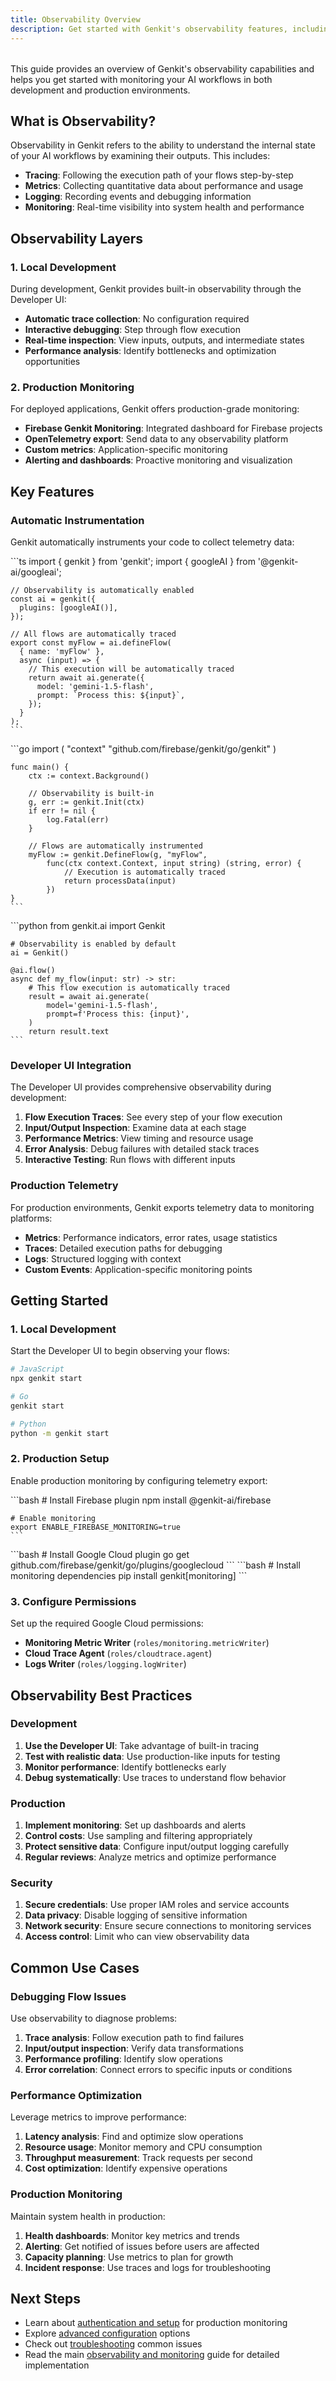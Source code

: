 ```yaml
---
title: Observability Overview
description: Get started with Genkit's observability features, including local development tools, production monitoring, and telemetry configuration across JavaScript, Go, and Python.
---
```



<div style="display: flex; justify-content: space-between; align-items: center; gap: 1rem; margin: 1rem 0 1rem 0;">
  <LanguageSelector />
  <CopyMarkdownButton />
</div>

This guide provides an overview of Genkit's observability capabilities and helps you get started with monitoring your AI workflows in both development and production environments.

## What is Observability?

Observability in Genkit refers to the ability to understand the internal state of your AI workflows by examining their outputs. This includes:

- **Tracing**: Following the execution path of your flows step-by-step
- **Metrics**: Collecting quantitative data about performance and usage
- **Logging**: Recording events and debugging information
- **Monitoring**: Real-time visibility into system health and performance

## Observability Layers

### 1. Local Development

During development, Genkit provides built-in observability through the Developer UI:

- **Automatic trace collection**: No configuration required
- **Interactive debugging**: Step through flow execution
- **Real-time inspection**: View inputs, outputs, and intermediate states
- **Performance analysis**: Identify bottlenecks and optimization opportunities

### 2. Production Monitoring

For deployed applications, Genkit offers production-grade monitoring:

- **Firebase Genkit Monitoring**: Integrated dashboard for Firebase projects
- **OpenTelemetry export**: Send data to any observability platform
- **Custom metrics**: Application-specific monitoring
- **Alerting and dashboards**: Proactive monitoring and visualization

## Key Features

### Automatic Instrumentation

Genkit automatically instruments your code to collect telemetry data:

<LanguageContent lang="js">
```ts
    import { genkit } from 'genkit';
    import { googleAI } from '@genkit-ai/googleai';

    // Observability is automatically enabled
    const ai = genkit({
      plugins: [googleAI()],
    });

    // All flows are automatically traced
    export const myFlow = ai.defineFlow(
      { name: 'myFlow' },
      async (input) => {
        // This execution will be automatically traced
        return await ai.generate({
          model: 'gemini-1.5-flash',
          prompt: `Process this: ${input}`,
        });
      }
    );
    ```

</LanguageContent>

<LanguageContent lang="go">
```go
    import (
        "context"
        "github.com/firebase/genkit/go/genkit"
    )

    func main() {
        ctx := context.Background()

        // Observability is built-in
        g, err := genkit.Init(ctx)
        if err != nil {
            log.Fatal(err)
        }

        // Flows are automatically instrumented
        myFlow := genkit.DefineFlow(g, "myFlow",
            func(ctx context.Context, input string) (string, error) {
                // Execution is automatically traced
                return processData(input)
            })
    }
    ```

</LanguageContent>

<LanguageContent lang="python">
```python
    from genkit.ai import Genkit

    # Observability is enabled by default
    ai = Genkit()

    @ai.flow()
    async def my_flow(input: str) -> str:
        # This flow execution is automatically traced
        result = await ai.generate(
            model='gemini-1.5-flash',
            prompt=f'Process this: {input}',
        )
        return result.text
    ```

</LanguageContent>

### Developer UI Integration

The Developer UI provides comprehensive observability during development:

1. **Flow Execution Traces**: See every step of your flow execution
2. **Input/Output Inspection**: Examine data at each stage
3. **Performance Metrics**: View timing and resource usage
4. **Error Analysis**: Debug failures with detailed stack traces
5. **Interactive Testing**: Run flows with different inputs

### Production Telemetry

For production environments, Genkit exports telemetry data to monitoring platforms:

- **Metrics**: Performance indicators, error rates, usage statistics
- **Traces**: Detailed execution paths for debugging
- **Logs**: Structured logging with context
- **Custom Events**: Application-specific monitoring points

## Getting Started

### 1. Local Development

Start the Developer UI to begin observing your flows:

```bash
# JavaScript
npx genkit start

# Go
genkit start

# Python
python -m genkit start
```

### 2. Production Setup

Enable production monitoring by configuring telemetry export:

<LanguageContent lang="js">
```bash
    # Install Firebase plugin
    npm install @genkit-ai/firebase

    # Enable monitoring
    export ENABLE_FIREBASE_MONITORING=true
    ```

</LanguageContent>

<LanguageContent lang="go">
  ```bash # Install Google Cloud plugin go get github.com/firebase/genkit/go/plugins/googlecloud ```
</LanguageContent>

<LanguageContent lang="python">
  ```bash # Install monitoring dependencies pip install genkit[monitoring] ```
</LanguageContent>

### 3. Configure Permissions

Set up the required Google Cloud permissions:

- **Monitoring Metric Writer** (`roles/monitoring.metricWriter`)
- **Cloud Trace Agent** (`roles/cloudtrace.agent`)
- **Logs Writer** (`roles/logging.logWriter`)

## Observability Best Practices

### Development

1. **Use the Developer UI**: Take advantage of built-in tracing
2. **Test with realistic data**: Use production-like inputs for testing
3. **Monitor performance**: Identify bottlenecks early
4. **Debug systematically**: Use traces to understand flow behavior

### Production

1. **Implement monitoring**: Set up dashboards and alerts
2. **Control costs**: Use sampling and filtering appropriately
3. **Protect sensitive data**: Configure input/output logging carefully
4. **Regular reviews**: Analyze metrics and optimize performance

### Security

1. **Secure credentials**: Use proper IAM roles and service accounts
2. **Data privacy**: Disable logging of sensitive information
3. **Network security**: Ensure secure connections to monitoring services
4. **Access control**: Limit who can view observability data

## Common Use Cases

### Debugging Flow Issues

Use observability to diagnose problems:

1. **Trace analysis**: Follow execution path to find failures
2. **Input/output inspection**: Verify data transformations
3. **Performance profiling**: Identify slow operations
4. **Error correlation**: Connect errors to specific inputs or conditions

### Performance Optimization

Leverage metrics to improve performance:

1. **Latency analysis**: Find and optimize slow operations
2. **Resource usage**: Monitor memory and CPU consumption
3. **Throughput measurement**: Track requests per second
4. **Cost optimization**: Identify expensive operations

### Production Monitoring

Maintain system health in production:

1. **Health dashboards**: Monitor key metrics and trends
2. **Alerting**: Get notified of issues before users are affected
3. **Capacity planning**: Use metrics to plan for growth
4. **Incident response**: Use traces and logs for troubleshooting

## Next Steps

- Learn about [authentication and setup](/docs/observability/authentication) for production monitoring
- Explore [advanced configuration](/docs/observability/advanced-configuration) options
- Check out [troubleshooting](/docs/observability/troubleshooting) common issues
- Read the main [observability and monitoring](/docs/observability-monitoring) guide for detailed implementation
